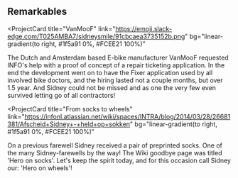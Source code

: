 ## Remarkables

<ProjectCard
  title="VanMooF"
  link="https://emoji.slack-edge.com/T025AMBA7/sidneysmile/91cbcaea3735152b.png"
  bg="linear-gradient(to right, #1f5a91 0%, #FCEE21 100%)"
>
  The Dutch and Amsterdam based E-bike manufacturer VanMooF requested INFO's help with a proof of concept of a repair ticketing application. In the end the development went on to have the Fixer application used by all involved bike doctors, and the hiring lasted not a couple months, but over 1.5 year. And Sidney could not be missed and as one the very few even survived letting go of all contractors! 
</ProjectCard>

<ProjectCard
  title="From socks to wheels"
  link="https://infonl.atlassian.net/wiki/spaces/INTRA/blog/2014/03/28/26681381/Afscheid+Sidney+-+held+op+sokken"
  bg="linear-gradient(to right, #1f5a91 0%, #FCEE21 100%)"
>
  On a previous farewell Sidney received a pair of preprinted socks. One of the many Sidney-farewells by the way! The Wiki goodbye page was titled 'Hero on socks'. Let's keep the spirit today, and for this occasion call Sidney our: 'Hero on wheels'! 
</ProjectCard>
